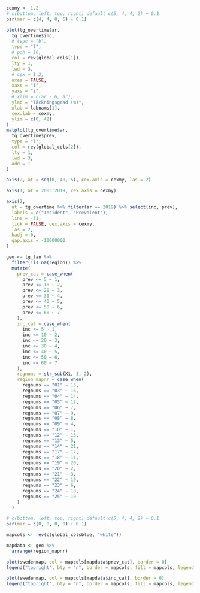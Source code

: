 ```r

cexmy <- 1.2
# c(bottom, left, top, right) default c(5, 4, 4, 2) + 0.1.
par(mar = c(4, 4, 0, 6) + 0.1)

plot(tg_overtime$ar,
  tg_overtime$inc,
  # type = "b",
  type = "l",
  # pch = 16,
  col = rev(global_cols[1]),
  lty = 1,
  lwd = 3,
  # cex = 1.2,
  axes = FALSE,
  xaxs = "i",
  yaxs = "i",
  # xlim = c(ar - 6, ar),
  ylab = "Täckningsgrad (%)",
  xlab = labnams[1],
  cex.lab = cexmy,
  ylim = c(0, 42)
)
matplot(tg_overtime$ar,
  tg_overtime$prev,
  type = "l",
  col = rev(global_cols[2]),
  lty = 1,
  lwd = 3,
  add = T
)

axis(2, at = seq(0, 40, 5), cex.axis = cexmy, las = 2)

axis(1, at = 2003:2019, cex.axis = cexmy)

axis(2,
  at = tg_overtime %>% filter(ar == 2019) %>% select(inc, prev),
  labels = c("Incident", "Prevalent"),
  line = -31,
  tick = FALSE, cex.axis = cexmy,
  las = 2,
  hadj = 0,
  gap.axis = -10000000
)
```

```r

geo <- tg_lan %>%
  filter(!is.na(region)) %>%
  mutate(
    prev_cat = case_when(
      prev <= 5 ~ 1,
      prev <= 10 ~ 2,
      prev <= 20 ~ 3,
      prev <= 30 ~ 4,
      prev <= 40 ~ 5,
      prev <= 50 ~ 6,
      prev <= 60 ~ 7
    ),
    inc_cat = case_when(
      inc <= 5 ~ 1,
      inc <= 10 ~ 2,
      inc <= 20 ~ 3,
      inc <= 30 ~ 4,
      inc <= 40 ~ 5,
      inc <= 50 ~ 6,
      inc <= 60 ~ 7
    ),
    regnums = str_sub(X1, 1, 2),
    region_mapnr = case_when(
      regnums == "01" ~ 15,
      regnums == "03" ~ 16,
      regnums == "04" ~ 14,
      regnums == "05" ~ 12,
      regnums == "06" ~ 7,
      regnums == "07" ~ 9,
      regnums == "08" ~ 8,
      regnums == "09" ~ 4,
      regnums == "10" ~ 1,
      regnums == "12" ~ 13,
      regnums == "13" ~ 5,
      regnums == "14" ~ 21,
      regnums == "17" ~ 17,
      regnums == "18" ~ 11,
      regnums == "19" ~ 20,
      regnums == "20" ~ 2,
      regnums == "21" ~ 3,
      regnums == "22" ~ 19,
      regnums == "23" ~ 6,
      regnums == "24" ~ 18,
      regnums == "25" ~ 10
    )
  )
```

```r


# c(bottom, left, top, right) default c(5, 4, 4, 2) + 0.1.
par(mar = c(0, 0, 0, 0) + 0.1)

mapcols <- rev(c(global_colsblue, "white"))

mapdata <- geo %>%
  arrange(region_mapnr)

plot(swedenmap, col = mapcols[mapdata$prev_cat], border = 0)
legend("topright", bty = "n", border = mapcols, fill = mapcols, legend = c("0-5%", "6-10%", "11-20%", "21-30%", "31-40%", "41-50%", "51-60%"))

plot(swedenmap, col = mapcols[mapdata$inc_cat], border = 0)
legend("topright", bty = "n", border = mapcols, fill = mapcols, legend = c("0-5%", "6-10%", "11-20%", "21-30%", "31-40%", "41-50%", "51-60%"))
```
